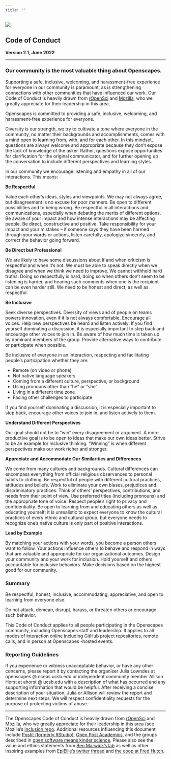```yaml
---
title: ""
---
```

::: column-screen
![](images/banner_imgs/text_banners/CoC_banner.png)

::: white-div
## Code of Conduct

**Version 2.1, June 2022**

------------------------------------------------------------------------

### Our community is the most valuable thing about Openscapes.

Supporting a safe, inclusive, welcoming, and harassment-free experience for everyone in our community is paramount, as is strengthening connections with other communities that have influenced our work. Our Code of Conduct is heavily drawn from [rOpenSci](https://ropensci.org/code-of-conduct/) and [Mozilla](https://www.mozilla.org/en-US/about/governance/policies/participation/), who we greatly appreciate for their leadership in this area.

Openscapes is committed to providing a safe, inclusive, welcoming, and harassment-free experience for everyone.

Diversity is our strength, we try to cultivate a tone where everyone in the community, no matter their backgrounds and accomplishments, comes with a mind open to learning from, with, and for each other. In this mindset, questions are always welcome and appropriate because they don't expose the lack of knowledge of the asker. Rather, questions expose opportunities for clarification for the original communicator, and for further opening up the conversation to include different perspectives and learning styles.

In our community we encourage listening and empathy in all of our interactions. This means:

**Be Respectful**

Value each other's ideas, styles and viewpoints. We may not always agree, but disagreement is no excuse for poor manners. Be open to different possibilities and to being wrong. Be respectful in all interactions and communications, especially when debating the merits of different options. Be aware of your impact and how intense interactions may be affecting people. Be direct, constructive and positive. Take responsibility for your impact and your mistakes -- if someone says they have been harmed through your words or actions, listen carefully, apologize sincerely, and correct the behavior going forward.

**Be Direct but Professional**

We are likely to have some discussions about if and when criticism is respectful and when it's not. We must be able to speak directly when we disagree and when we think we need to improve. We cannot withhold hard truths. Doing so respectfully is hard, doing so when others don't seem to be listening is harder, and hearing such comments when one is the recipient can be even harder still. We need to be honest and direct, as well as respectful.

**Be Inclusive**

Seek diverse perspectives. Diversity of views and of people on teams powers innovation, even if it is not always comfortable. Encourage all voices. Help new perspectives be heard and listen actively. If you find yourself dominating a discussion, it is especially important to step back and encourage other voices to join in. Be aware of how much time is taken up by dominant members of the group. Provide alternative ways to contribute or participate when possible.

Be inclusive of everyone in an interaction, respecting and facilitating people's participation whether they are:

-   Remote (on video or phone)
-   Not native language speakers
-   Coming from a different culture, perspective, or background
-   Using pronouns other than "he" or "she"
-   Living in a different time zone
-   Facing other challenges to participate

If you find yourself dominating a discussion, it is especially important to step back, encourage other voices to join in, and listen actively to them.

**Understand Different Perspectives**

Our goal should not be to "win" every disagreement or argument. A more productive goal is to be open to ideas that make our own ideas better. Strive to be an example for inclusive thinking. "Winning" is when different perspectives make our work richer and stronger.

**Appreciate and Accommodate Our Similarities and Differences**

We come from many cultures and backgrounds. Cultural differences can encompass everything from official religious observances to personal habits to clothing. Be respectful of people with different cultural practices, attitudes and beliefs. Work to eliminate your own biases, prejudices and discriminatory practices. Think of others' perspectives, contributions, and needs from their point of view. Use preferred titles (including pronouns) and the appropriate tone of voice. Respect people's right to privacy and confidentiality. Be open to learning from and educating others as well as educating yourself; it is unrealistic to expect everyone to know the cultural practices of every ethnic and cultural group, but everyone needs to recognize one's native culture is only part of positive interactions.

**Lead by Example**

By matching your actions with your words, you become a person others want to follow. Your actions influence others to behave and respond in ways that are valuable and appropriate for our organizational outcomes. Design your community and your work for inclusion. Hold yourself and others accountable for inclusive behaviors. Make decisions based on the highest good for our community.

### Summary

Be respectful, honest, inclusive, accommodating, appreciative, and open to learning from everyone else.

Do not attack, demean, disrupt, harass, or threaten others or encourage such behavior.

This Code of Conduct applies to all people participating in the Openscapes community, including Openscapes staff and leadership. It applies to all modes of interaction online including GitHub project repositories, remote calls, and in person at Openscapes -hosted events.

### Reporting Guidelines

If you experience or witness unacceptable behavior, or have any other concerns, please report it by contacting the organiser Julia Lowndes at openscapes \@ nceas.ucsb.edu or independent community member Allison Horst at ahorst \@ ucsb.edu with a description of what has occurred and any supporting information that would be helpful. After receiving a concise description of your situation, Julia or Allison will review the report and determine next steps. We will respect confidentiality requests for the purpose of protecting victims of abuse.

------------------------------------------------------------------------

The Openscapes Code of Conduct is heavily drawn from [rOpenSci](https://ropensci.org/code-of-conduct/) and [Mozilla](https://www.mozilla.org/en-US/about/governance/policies/participation/), who we greatly appreciate for their leadership in this area (see Mozilla's [inclusion repo](https://github.com/mozilla/inclusion). Additional resources influencing this document include [Postit (formerly RStudio)](https://rstudio.com/about/what-makes-rstudio-different/), [Open Post Academics](https://openpostac.org/), and the groups described in [open software means kinder science](https://blogs.scientificamerican.com/observations/open-software-means-kinder-science/). Please also see the value and ethics statements from [Ben Marwick's lab](http://faculty.washington.edu/bmarwick/values_and_ethics/) as well as other inspiring examples from [EpiEllie's twitter thread](https://twitter.com/EpiEllie/status/1268729159762747394) and [the coop at Fred Hutch](https://fredhutch.github.io/coop/community/coop-values/).

<br>

<!---responding to violations, recommended by Stef:

https://medium.com/mozilla-open-innovation/how-were-making-code-of-conduct-enforcement-real-and-scaling-it-3e382cf94415
https://www.youtube.com/watch?v=nizfHxg8y3o&feature=youtu.be
https://geekfeminism.wikia.org/wiki/Conference_anti-harassment/Responding_to_reports

--->
:::
:::